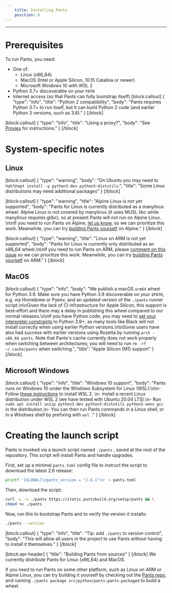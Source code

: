 ```yaml
---
    title: Installing Pants
    position: 0
---
```




---

# Prerequisites

To run Pants, you need:

- One of: 
  - Linux (x86_64)
  - MacOS (Intel or Apple Silicon, 10.15 Catalina or newer)
  - Microsoft Windows 10 with WSL 2
- Python 3.7+ discoverable on your `PATH`
- Internet access (so that Pants can fully bootstrap itself)
[block:callout]
{
  "type": "info",
  "title": "Python 2 compatibility",
  "body": "Pants requires Python 3.7+ to run itself, but it can build Python 2 code (and earlier Python 3 versions, such as 3.6)."
}
[/block]

[block:callout]
{
  "type": "info",
  "title": "Using a proxy?",
  "body": "See [Proxies](doc:proxies) for instructions."
}
[/block]
# System-specific notes

## Linux
[block:callout]
{
  "type": "warning",
  "body": "On Ubuntu you may need to run:\n`apt install -y python3-dev python3-distutils`.",
  "title": "Some Linux distributions may need additional packages"
}
[/block]

[block:callout]
{
  "type": "warning",
  "title": "Alpine Linux is not yet supported",
  "body": "Pants for Linux is currently distributed as a manylinux wheel. Alpine Linux is not covered by manylinux (it uses MUSL libc while manylinux requires glibc), so at present Pants will not run on Alpine Linux. \n\nIf you need to run Pants on Alpine, [let us know](doc:community), so we can prioritize this work. Meanwhile, you can try [building Pants yourself](#building-pants-from-sources) on Alpine."
}
[/block]

[block:callout]
{
  "type": "warning",
  "title": "Linux on ARM is not yet supported",
  "body": "Pants for Linux is currently only distributed as an x86_64 wheel.\n\nIf you need to run Pants on ARM, please [comment on this issue](https://github.com/pantsbuild/pants/issues/12183) so we can prioritize this work. Meanwhile, you can try [building Pants yourself](#building-pants-from-sources) on ARM."
}
[/block]
## MacOS
[block:callout]
{
  "type": "info",
  "body": "We publish a macOS `arm64` wheel for Python 3.9. Make sure you have Python 3.9 discoverable on your `$PATH`, e.g. via Homebrew or Pyenv, and an updated version of the `./pants` runner script.\n\nGiven the lack of CI infrastructure for Apple Silicon, this support is best-effort and there may a delay in publishing this wheel compared to our normal releases.\n\nIf you have Python code, you may need to [set your interpreter constraints](doc:python-interpreter-compatibility) to Python 3.9+, as many tools like Black will not install correctly when using earlier Python versions.\n\nSome users have also had success with earlier versions using Rosetta by running `arch -x86_64 pants`. Note that Pants's cache currently does not work properly when switching between architectures; you will need to run `rm -rf ~/.cache/pants` when switching.",
  "title": "Apple Silicon (M1) support"
}
[/block]
## Microsoft Windows
[block:callout]
{
  "type": "info",
  "title": "Windows 10 support",
  "body": "Pants runs on Windows 10 under the Windows Subsystem for Linux (WSL):\n\n- Follow [these instructions](https://docs.microsoft.com/en-us/windows/wsl/install-win10) to install WSL 2. \n- Install a recent Linux distribution under WSL 2 (we have tested with Ubuntu 20.04 LTS).\n- Run `sudo apt install unzip python3-dev python3-distutils python3-venv gcc` in the distribution.\n- You can then run Pants commands in a Linux shell, or in a Windows shell by prefixing with `wsl `."
}
[/block]
# Creating the launch script

Pants is invoked via a launch script named `./pants` , saved at the root of the repository. This script will install Pants and handle upgrades.

First, set up a minimal `pants.toml` config file to instruct the script to download the latest 2.6 release:

```bash
printf '[GLOBAL]\npants_version = "2.6.1"\n' > pants.toml
```

Then, download the script:

```bash
curl -L -o ./pants https://static.pantsbuild.org/setup/pants && \
chmod +x ./pants
```

Now, run this to bootstrap Pants and to verify the version it installs:

```bash
./pants --version
```
[block:callout]
{
  "type": "info",
  "title": "Tip: add `./pants` to version control",
  "body": "This will allow all users in the project to use Pants without having to install it themselves."
}
[/block]

[block:api-header]
{
  "title": "Building Pants from sources"
}
[/block]
We currently distribute Pants for Linux (x86_64) and MacOS.

If you need to run Pants on some other platform, such as Linux on ARM or Alpine Linux, you can try building it yourself by checking out the [Pants repo](https://github.com/pantsbuild/pants), and running `./pants package src/python/pants:pants-packaged` to build a wheel.